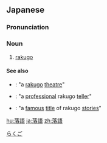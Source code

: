 ==Japanese==
{{wikipedia|Rakugo}}
{{wikipedia|落語|lang=ja}}
{{ja-kanjitab|らく|ご|yomi=on}}

===Pronunciation===
{{ja-pron|らくご}}

===Noun===
{{ja-noun|らくご}}

# [[rakugo]] {{gloss|Japanese comic story telling}}

====See also====
{{top2}}
* {{ja-r|演芸場|えんげいじょう}}: "a [[rakugo]] [[theatre]]"
* {{ja-r|噺家|はなしか}}: "a [[professional]] rakugo [[teller]]"
{{mid2}}
* {{ja-r|寿限無|じゅげむ}}: "a [[famous]] [[title]] of rakugo [[stories]]" {{attention|ja|what does this mean? [[User:suzukaze-c]] 05:17, 28 August 2015 (UTC)}}
{{bottom}}

[[Category:ja:Culture|らくご]]

[[hu:落語]]
[[ja:落語]]
[[zh:落語]]